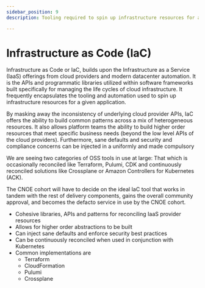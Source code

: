 ```yaml
---
sidebar_position: 9
description: Tooling required to spin up infrastructure resources for a given application.

---
```


# Infrastructure as Code (IaC)

<p>Infrastructure as Code or IaC, builds upon the Infrastructure as a Service (IaaS) offerings from cloud providers and modern datacenter automation. It is the APIs and programmatic libraries utilized within software frameworks built specifically for managing the life cycles of cloud infrastructure.
It frequently encapsulates the tooling and automation used to spin up infrastructure resources for a given application.</p>
<p>By masking away the inconsistency of underlying cloud provider APIs, IaC offers the ability to build common patterns across a mix of heterogeneous resources.
It also allows platform teams the ability to build higher order resources that meet specific business needs (beyond the low level APIs of the cloud providers).
Furthermore, sane defaults and security and compliance concerns can be injected in a uniformly and made compulsory</p>

<p>We are seeing two categories of OSS tools in use at large: That which is occasionally reconciled like Terraform, Pulumi, CDK and continuously reconciled solutions like Crossplane or Amazon Controllers for Kubernetes (ACK).</p>
<p>The CNOE cohort will have to decide on the ideal IaC tool that works in tandem with the rest of delivery components, gains the overall community approval, and becomes the defacto service in use by the CNOE cohort.</p>

- Cohesive libraries, APIs and patterns for reconciling IaaS provider resources
- Allows for higher order abstractions to be built
- Can inject sane defaults and enforce security best practices
- Can be continuously reconciled when used in conjunction with Kubernetes
- Common implementations are 
  - Terraform
  - CloudFormation
  - Pulumi
  - Crossplane

